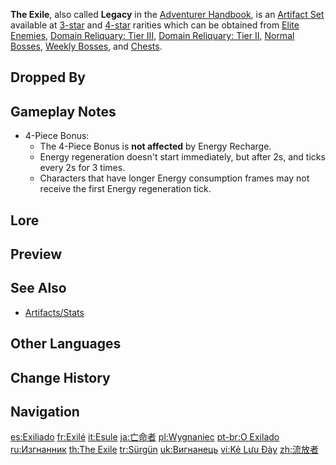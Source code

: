 {{About|the artifact set|the [[World Quest]] series|The Exile (World Quest Series)}}
{{Artifact Set Infobox
|id        = 205
|flower    = Exile's Flower
|plume     = Exile's Feather
|sands     = Exile's Pocket Watch
|goblet    = Exile's Goblet
|circlet   = Exile's Circlet
|2pcBonus  = [[Energy Recharge]] +20%
|4pcBonus  = Using an [[Elemental Burst]] regenerates 2 [[Energy]] for all party members (excluding the wearer) every 2s for 6s. This effect cannot stack.
|source3.1 = Dropped by all [[Elite Enemies]]
|source3.2 = Dropped by some [[Normal Bosses]]
|source3.3 = Dropped by all [[Weekly Bosses]]
|source3.4 = [[Domain Reliquary: Tier III]]
|source3.5 = [[Chests]]
|source4.1 = Dropped by all [[Elite Enemies]]
|source4.2 = Dropped by some [[Normal Bosses]]
|source4.3 = Dropped by all [[Weekly Bosses]]
|source4.4 = [[Domain Reliquary: Tier II]]
|eff_att1  = Energy Recharge
|eff_att2  = Energy Generation
|eff_att3  = Elemental Burst
}}
'''The Exile''', also called '''Legacy''' in the [[Adventurer Handbook]], is an [[Artifact Set]] available at [[:Category:3-Star Artifacts|3-star]] and [[:Category:4-Star Artifacts|4-star]] rarities which can be obtained from [[Elite Enemies]], [[Domain Reliquary: Tier III]], [[Domain Reliquary: Tier II]], [[Normal Bosses]], [[Weekly Bosses]], and [[Chests]].

==Dropped By==
{{Dropped By|weekly=all|elite=all}}

==Gameplay Notes==
*4-Piece Bonus:
**The 4-Piece Bonus is '''not affected''' by Energy Recharge.
**Energy regeneration doesn't start immediately, but after 2s, and ticks every 2s for 3 times.
**Characters that have longer Energy consumption frames may not receive the first Energy regeneration tick.

==Lore==
{{Artifact Lore}}

==Preview==
{{Preview
|file    = Artifact The Exile Passive
|caption = 4-Piece Bonus
}}

==See Also==
*[[Artifacts/Stats]]

==Other Languages==
{{Other Languages
|en      = The Exile
|zhs     = 流放者
|zhs_rm  = Liúfàngzhě
|zht     = 流放者
|zht_rm  = Liúfàngzhě
|zh_tl   = Exile
|ja      = 亡命者
|ja_rm   = Boumeisha
|ja_tl   = Exile
|ko      = 유배자
|ko_tl   = Exile
|es      = Exiliado
|es_tl   = Exile
|fr      = Exilé
|fr_tl   = Exile
|ru      = Изгнанник
|ru_tl   = The Exile
|th      = The Exile
|vi      = Kẻ Lưu Đày
|vi_tl   = The Exile
|de      = Verbannter
|de_tl   = The Exile
|id      = The Exile
|pt      = O Exilado
|pt_tl   = The Exile
|tr      = Sürgün
|tr_tl   = Exile
|it      = Esule
|it_tl   = Exile
}}

==Change History==
{{Change History|1.0}}

==Navigation==
{{Artifact Navbox}}

[[es:Exiliado]]
[[fr:Exilé]]
[[it:Esule]]
[[ja:亡命者]]
[[pl:Wygnaniec]]
[[pt-br:O Exilado]]
[[ru:Изгнанник]]
[[th:The Exile]]
[[tr:Sürgün]]
[[uk:Вигнанець]]
[[vi:Kẻ Lưu Đày]]
[[zh:流放者]]